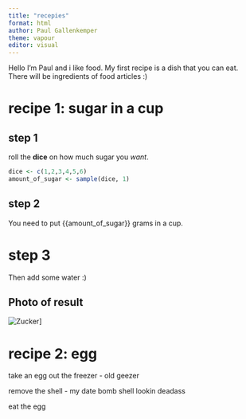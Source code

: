 ```yaml
---
title: "recepies"
format: html
author: Paul Gallenkemper
theme: vapour
editor: visual
---
```


Hello I'm Paul and i like food. My first recipe is a dish that you can eat. There will be ingredients of food articles :)

## 

# recipe 1: sugar in a cup

## step 1

roll the **dice** on how much sugar you *want*.

```r
dice <- c(1,2,3,4,5,6)
amount_of_sugar <- sample(dice, 1)
```

## step 2

You need to put {{amount_of_sugar}} grams in a cup.

# **step 3**

Then add some water :)

## Photo of result

![Zucker](https://www.happyballoon.de/thumbnail/4d/c1/d0/1701938245/63780351a985e5f5715ba9e630bf5d69ea268092_1920x1920.jpeg)\]

# recipe 2: egg

take an egg out the freezer - old geezer

remove the shell - my date bomb shell lookin deadass

eat the egg
